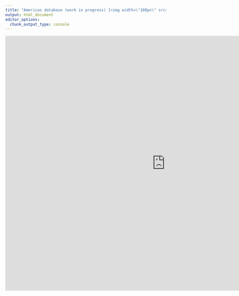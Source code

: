 ```yaml
---
title: "Americas database (work in progress) [<img width=\"100px\" src=\"https://fmendez72.github.io/america_agenda/images/lidd2.png\" style=\"float: right;\"/>](https://fmendez72.github.io/america_agenda)"
output: html_document
editor_options: 
  chunk_output_type: console
---
```



<!-- <iframe width="1000" height="800" src="https://cohesify.cut.ac.cy:5601/s/fm_tweets/app/dashboards?auth_provider_hint=anonymous1#/view/1f5c7680-25e3-11ec-919b-bf41f2db6f20?embed=true&_g=(filters%3A!()%2CrefreshInterval%3A(pause%3A!t%2Cvalue%3A0)%2Ctime%3A(from%3Anow-15m%2Cto%3Anow))" frameborder="0" allowfullscreen></iframe> -->

<iframe width="1000" height="800" src="https://cohesify.cut.ac.cy:8080/fernando/Survey_test/" frameborder="0" allowfullscreen></iframe>